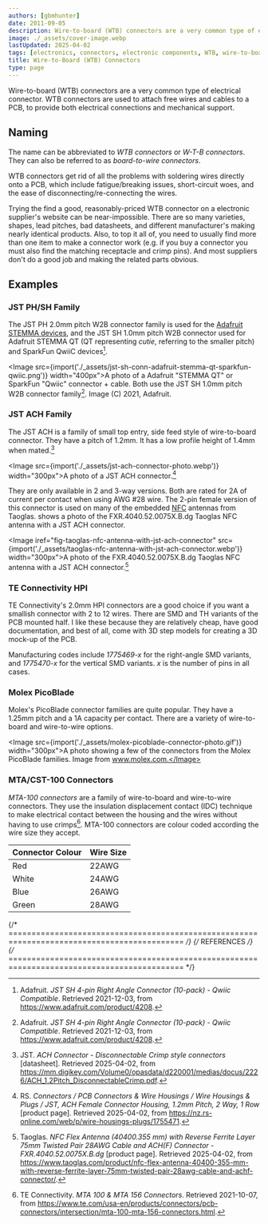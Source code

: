 ```yaml
---
authors: [gbmhunter]
date: 2011-09-05
description: Wire-to-board (WTB) connectors are a very common type of electrical connector that attach free wires and cables to a PCB, to provide both electrical connections and mechanical support.
image: ./_assets/cover-image.webp
lastUpdated: 2025-04-02
tags: [electronics, connectors, electronic components, WTB, wire-to-board, JST, ACH, TE Connectivity, Molex, MTA-100, CST-100]
title: Wire-to-Board (WTB) Connectors
type: page
---
```


Wire-to-board (WTB) connectors are a very common type of electrical connector. WTB connectors are used to attach free wires and cables to a PCB, to provide both electrical connections and mechanical support.

## Naming

The name can be abbreviated to _WTB connectors_ or _W-T-B connectors_. They can also be referred to as _board-to-wire connectors_.

WTB connectors get rid of all the problems with soldering wires directly onto a PCB, which include fatigue/breaking issues, short-circuit woes, and the ease of disconnecting/re-connecting the wires.

Trying the find a good, reasonably-priced WTB connector on a electronic supplier's website can be near-impossible. There are so many varieties, shapes, lead pitches, bad datasheets, and different manufacturer's making nearly identical products. Also, to top it all of, you need to usually find more than one item to make a connector work (e.g. if you buy a connector you must also find the matching receptacle and crimp pins). And most suppliers don't do a good job and making the related parts obvious.

## Examples

### JST PH/SH Family

The JST PH 2.0mm pitch W2B connector family is used for the [Adafruit STEMMA devices](https://learn.adafruit.com/introducing-adafruit-stemma-qt), and the JST SH 1.0mm pitch W2B connector used for Adafruit STEMMA QT (QT representing _cutie_, referring to the smaller pitch) and SparkFun QwiiC devices[^bib-adafruit-jst-sh-conn].

<Image src={import('./_assets/jst-sh-conn-adafruit-stemma-qt-sparkfun-qwiic.png')} width="400px">A photo of a Adafruit "STEMMA QT" or SparkFun "Qwiic" connector + cable. Both use the JST SH 1.0mm pitch W2B connector family[^bib-adafruit-jst-sh-conn]. Image (C) 2021, Adafruit.</Image>

### JST ACH Family

The JST ACH is a family of small top entry, side feed style of wire-to-board connector. They have a pitch of 1.2mm. It has a low profile height of 1.4mm when mated.[^jst-ach-conn-ds]

<Image src={import('./_assets/jst-ach-connector-photo.webp')} width="300px">A photo of a JST ACH connector.[^rs-online-jst-ach-2-way-product]</Image>

They are only available in 2 and 3-way versions. Both are rated for 2A of current per contact when using AWG #28 wire. The 2-pin female version of this connector is used on many of the embedded [NFC](/electronics/communication-protocols/near-field-communication/) antennas from Taoglas. <IRef iref="fig-taoglas-nfc-antenna-with-jst-ach-connector" /> shows a photo of the FXR.4040.52.0075X.B.dg Taoglas NFC antenna with a JST ACH connector.

<Image iref="fig-taoglas-nfc-antenna-with-jst-ach-connector" src={import('./_assets/taoglas-nfc-antenna-with-jst-ach-connector.webp')} width="300px">A photo of the FXR.4040.52.0075X.B.dg Taoglas NFC antenna with a JST ACH connector.[^taoglas-fxr-4040-52-0075x-b-dg-nfc-antenna]</Image>

### TE Connectivity HPI

TE Connectivity's 2.0mm HPI connectors are a good choice if you want a smallish connector with 2 to 12 wires. There are SMD and TH variants of the PCB mounted half. I like these because they are relatively cheap, have good documentation, and best of all, come with 3D step models for creating a 3D mock-up of the PCB.

Manufacturing codes include _1775469-x_ for the right-angle SMD variants, and _1775470-x_ for the vertical SMD variants. _x_ is the number of pins in all cases.

### Molex PicoBlade

Molex's PicoBlade connector families are quite popular. They have a 1.25mm pitch and a 1A capacity per contact. There are a variety of wire-to-board and wire-to-wire options.

<Image src={import('./_assets/molex-picoblade-connector-photo.gif')} width="300px">A photo showing a few of the connectors from the Molex PicoBlade families. Image from www.molex.com.</Image>

### MTA/CST-100 Connectors

_MTA-100 connectors_ are a family of wire-to-board and wire-to-wire connectors. They use the insulation displacement contact (IDC) technique to make electrical contact between the housing and the wires without having to use crimps[^bib-te-mta-100-conns]. MTA-100 connectors are colour coded according the wire size they accept.

<table>
    <thead>
        <tr>
            <th>Connector Colour</th>
            <th>Wire Size</th>
        </tr>
    </thead>
    <tbody>
        <tr>
            <td>Red</td>
            <td>22AWG</td>
        </tr>
        <tr>
            <td>White</td>
            <td>24AWG</td>
        </tr>
        <tr>
            <td>Blue</td>
            <td>26AWG</td>
        </tr>
        <tr>
            <td>Green</td>
            <td>28AWG</td>
        </tr>
    </tbody>
</table>

{/* ============================================================================================ */}
{/* REFERENCES */}
{/* ============================================================================================ */}

[^bib-te-mta-100-conns]: TE Connectivity. _MTA 100 & MTA 156 Connectors_. Retrieved 2021-10-07, from https://www.te.com/usa-en/products/connectors/pcb-connectors/intersection/mta-100-mta-156-connectors.html.
[^bib-adafruit-jst-sh-conn]: Adafruit. _JST SH 4-pin Right Angle Connector (10-pack) - Qwiic Compatible_. Retrieved 2021-12-03, from https://www.adafruit.com/product/4208.
[^jst-ach-conn-ds]: JST. _ACH Connector - Disconnectable Crimp style connectors_ [datasheet]. Retrieved 2025-04-02, from https://mm.digikey.com/Volume0/opasdata/d220001/medias/docus/2226/ACH_1.2Pitch_DisconnectableCrimp.pdf.
[^rs-online-jst-ach-2-way-product]: RS. _Connectors / PCB Connectors & Wire Housings / Wire Housings & Plugs / JST, ACH Female Connector Housing, 1.2mm Pitch, 2 Way, 1 Row_ [product page]. Retrieved 2025-04-02, from https://nz.rs-online.com/web/p/wire-housings-plugs/1755471.
[^taoglas-fxr-4040-52-0075x-b-dg-nfc-antenna]: Taoglas. _NFC Flex Antenna (40*40*0.355 mm) with Reverse Ferrite Layer 75mm Twisted Pair 28AWG Cable and ACH(F) Connector - FXR.4040.52.0075X.B.dg_ [product page]. Retrieved 2025-04-02, from https://www.taoglas.com/product/nfc-flex-antenna-40400-355-mm-with-reverse-ferrite-layer-75mm-twisted-pair-28awg-cable-and-achf-connector/.

